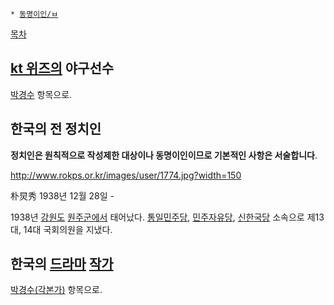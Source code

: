 * [[동명이인/ㅂ]]

[[목차]]
== [[kt 위즈]]의 야구선수 ==
[[박경수]] 항목으로.

== 한국의 전 정치인 ==
'''정치인은 원칙적으로 작성제한 대상이나 동명이인이므로 기본적인 사항은 서술합니다'''.

http://www.rokps.or.kr/images/user/1774.jpg?width=150

朴炅秀
1938년 12월 28일 -

1938년 [[강원도]] [[원주시|원주군]]에서 태어났다. [[통일민주당]], [[민주자유당]], [[신한국당]] 소속으로 제13대, 14대 국회의원을 지냈다.

== 한국의 [[드라마]] [[각본가|작가]] ==
[[박경수(각본가)]] 항목으로.
